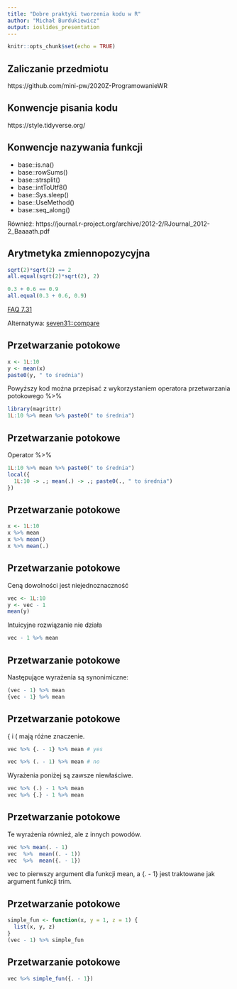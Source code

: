 ```yaml
---
title: "Dobre praktyki tworzenia kodu w R"
author: "Michał Burdukiewicz"
output: ioslides_presentation
---
```


```r
knitr::opts_chunk$set(echo = TRUE)
```

## Zaliczanie przedmiotu

https://github.com/mini-pw/2020Z-ProgramowanieWR

## Konwencje pisania kodu

https://style.tidyverse.org/

## Konwencje nazywania funkcji

 - base::is.na()
 - base::rowSums()
 - base::strsplit()
 - base::intToUtf8()
 - base::Sys.sleep()
 - base::UseMethod()
 - base::seq_along()
 
Również: https://journal.r-project.org/archive/2012-2/RJournal_2012-2_Baaaath.pdf 

## Arytmetyka zmiennopozycyjna

```r
sqrt(2)*sqrt(2) == 2
all.equal(sqrt(2)*sqrt(2), 2)

0.3 + 0.6 == 0.9
all.equal(0.3 + 0.6, 0.9)
```


[FAQ 7.31](https://cran.r-project.org/doc/FAQ/R-FAQ.html#Why-doesn_0027t-R-think-these-numbers-are-equal_003f)

Alternatywa: [seven31::compare](https://rdrr.io/github/ThinkRstat/seven31/man/compare.html)

## Przetwarzanie potokowe

```r
x <- 1L:10
y <- mean(x)
paste0(y, " to średnia")
```

Powyższy kod można przepisać z wykorzystaniem operatora przetwarzania potokowego %>% 

```r
library(magrittr)
1L:10 %>% mean %>% paste0(" to średnia")
```

## Przetwarzanie potokowe

Operator %>%

```r
1L:10 %>% mean %>% paste0(" to średnia")
local({
  1L:10 -> .; mean(.) -> .; paste0(., " to średnia")
})
```

## Przetwarzanie potokowe

```r
x <- 1L:10
x %>% mean
x %>% mean()
x %>% mean(.)
```

## Przetwarzanie potokowe

Ceną dowolności jest niejednoznaczność

```r
vec <- 1L:10
y <- vec - 1
mean(y)
```

Intuicyjne rozwiązanie nie działa

```r
vec - 1 %>% mean
```

## Przetwarzanie potokowe

Następujące wyrażenia są synonimiczne:
```r
(vec - 1) %>% mean
{vec - 1} %>% mean
```

## Przetwarzanie potokowe

{ i ( mają różne znaczenie.

```r
vec %>% {. - 1} %>% mean # yes
```

```r
vec %>% (. - 1) %>% mean # no
```

Wyrażenia poniżej są zawsze niewłaściwe.

```r
vec %>% (.) - 1 %>% mean
vec %>% {.} - 1 %>% mean
```

## Przetwarzanie potokowe

Te wyrażenia również, ale z innych powodów.

```r
vec %>% mean(. - 1)
vec  %>%  mean((. - 1)) 
vec  %>%  mean({. - 1})
```

vec to pierwszy argument dla funkcji mean, a {. - 1} jest traktowane jak argument funkcji trim.

## Przetwarzanie potokowe

```r
simple_fun <- function(x, y = 1, z = 1) {
  list(x, y, z)
}
(vec - 1) %>% simple_fun
```

## Przetwarzanie potokowe

```r
vec %>% simple_fun({. - 1})
```

